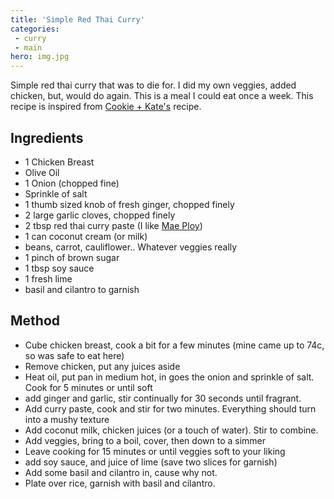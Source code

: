 ```yaml
---
title: 'Simple Red Thai Curry'
categories:
 - curry
 - main
hero: img.jpg 
---
```


Simple red thai curry that was to die for.  I did my own veggies, added chicken, but, would do again.  This is a meal I could eat once a week.  This recipe is inspired from [Cookie + Kate's](https://cookieandkate.com/thai-red-curry-recipe/) recipe.

## Ingredients
* 1 Chicken Breast
* Olive Oil
* 1 Onion (chopped fine)
* Sprinkle of salt
* 1 thumb sized knob of fresh ginger, chopped finely
* 2 large garlic cloves, chopped finely
* 2 tbsp red thai curry paste (I like [Mae Ploy](https://www.amazon.com/gp/product/B0044PYPVC/))
* 1 can coconut cream (or milk)
* beans, carrot, cauliflower.. Whatever veggies really
* 1 pinch of brown sugar
* 1 tbsp soy sauce
* 1 fresh lime
* basil and cilantro to garnish 

## Method
* Cube chicken breast, cook a bit for a few minutes (mine came up to 74c, so was safe to eat here)
* Remove chicken, put any juices aside
* Heat oil, put pan in medium hot, in goes the onion and sprinkle of salt.  Cook for 5 minutes or until soft 
* add ginger and garlic, stir continually for 30 seconds until fragrant.
* Add curry paste, cook and stir for two minutes.  Everything should turn into a mushy texture
* Add coconut milk, chicken juices (or a touch of water).  Stir to combine.
* Add veggies, bring to a boil, cover, then down to a simmer
* Leave cooking for 15 minutes or until veggies soft to your liking
* add soy sauce, and juice of lime (save two slices for garnish)
* Add some basil and cilantro in, cause why not.
* Plate over rice, garnish with basil and cilantro.


